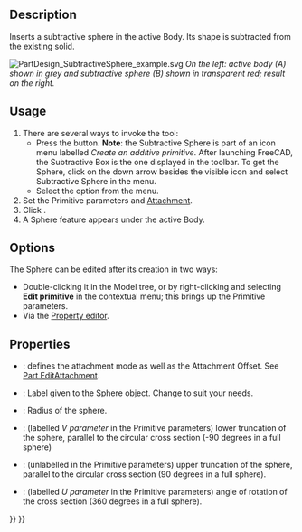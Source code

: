 <languages/>
<translate>

<!--T:13-->
{{Docnav
|[[PartDesign_SubtractiveCylinder|Subtractive cylinder]]
|[[PartDesign_SubtractiveCone|Subtractive cone]]
|[[PartDesign_Workbench|PartDesign]]
|IconL=PartDesign_SubtractiveCylinder.svg
|IconR=PartDesign_SubtractiveCone.svg
|IconC=Workbench_PartDesign.svg
}}

<!--T:1-->
{{GuiCommand
|Name=PartDesign SubtractiveSphere
|MenuLocation=Part Design → Create a subtractive primitive → Subtractive Sphere
|Workbenches=[[PartDesign_Workbench|PartDesign]]
|Version=0.17
|SeeAlso=[[PartDesign_CompPrimitiveSubtractive|PartDesign CompPrimitiveSubtractive]], [[PartDesign_AdditiveSphere|PartDesign AdditiveSphere]]
}}

==Description== <!--T:2-->

<!--T:3-->
Inserts a subtractive sphere in the active Body. Its shape is subtracted from the existing solid.

</translate>
[[File:PartDesign_SubtractiveSphere_example.svg|none]]
<translate>
<!--T:6-->
''On the left: active body (A) shown in grey and subtractive sphere (B) shown in transparent red; result on the right.''

==Usage== <!--T:7-->

<!--T:8-->
# There are several ways to invoke the tool:
#* Press the {{Button|[[Image:PartDesign_SubtractiveSphere.svg|16px]] [[PartDesign_SubtractiveSphere|Subtractive Sphere]]}} button. '''Note''': the Subtractive Sphere is part of an icon menu labelled ''Create an additive primitive''. After launching FreeCAD, the Subtractive Box is the one displayed in the toolbar. To get the Sphere, click on the down arrow besides the visible icon and select Subtractive Sphere in the menu.
#* Select the {{MenuCommand|Part Design → Create a subtractive primitive → [[Image:PartDesign_SubtractiveSphere.svg|16px]] Subtractive Sphere}} option from the menu.
# Set the Primitive parameters and [[Part_EditAttachment|Attachment]].
# Click {{Button|OK}}.
# A Sphere feature appears under the active Body.

==Options== <!--T:9-->

<!--T:10-->
The Sphere can be edited after its creation in two ways:
* Double-clicking it in the Model tree, or by right-clicking and selecting '''Edit primitive''' in the contextual menu; this brings up the Primitive parameters.
* Via the [[Property_editor|Property editor]].

==Properties== <!--T:11-->

<!--T:12-->
* {{PropertyData|Attachment}}: defines the attachment mode as well as the Attachment Offset. See [[Part_EditAttachment|Part EditAttachment]].
* {{PropertyData|Label}}: Label given to the Sphere object. Change to suit your needs.
* {{PropertyData|Radius}}: Radius of the sphere.
* {{PropertyData|Angle1}}: (labelled ''V parameter'' in the Primitive parameters) lower truncation of the sphere, parallel to the circular cross section (-90 degrees in a full sphere)
* {{PropertyData|Angle2}}: (unlabelled in the Primitive parameters) upper truncation of the sphere, parallel to the circular cross section (90 degrees in a full sphere).
* {{PropertyData|Angle3}}: (labelled ''U parameter'' in the Primitive parameters) angle of rotation of the cross section (360 degrees in a full sphere).


<!--T:14-->
{{Docnav
|[[PartDesign_SubtractiveCylinder|Subtractive cylinder]]
|[[PartDesign_SubtractiveCone|Subtractive cone]]
|[[PartDesign_Workbench|PartDesign]]
|IconL=PartDesign_SubtractiveCylinder.svg
|IconR=PartDesign_SubtractiveCone.svg
|IconC=Workbench_PartDesign.svg
}}


</translate>
{{PartDesign_Tools_navi{{#translation:}}}}
{{Userdocnavi{{#translation:}}}}